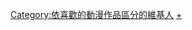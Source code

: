 {{noteTA
| G1=Reborn
}}
[[Category:依喜歡的動漫作品區分的維基人|Category:依喜歡的動漫作品區分的維基人]]
[[Category:家庭教師HITMAN_REBORN!|+]]